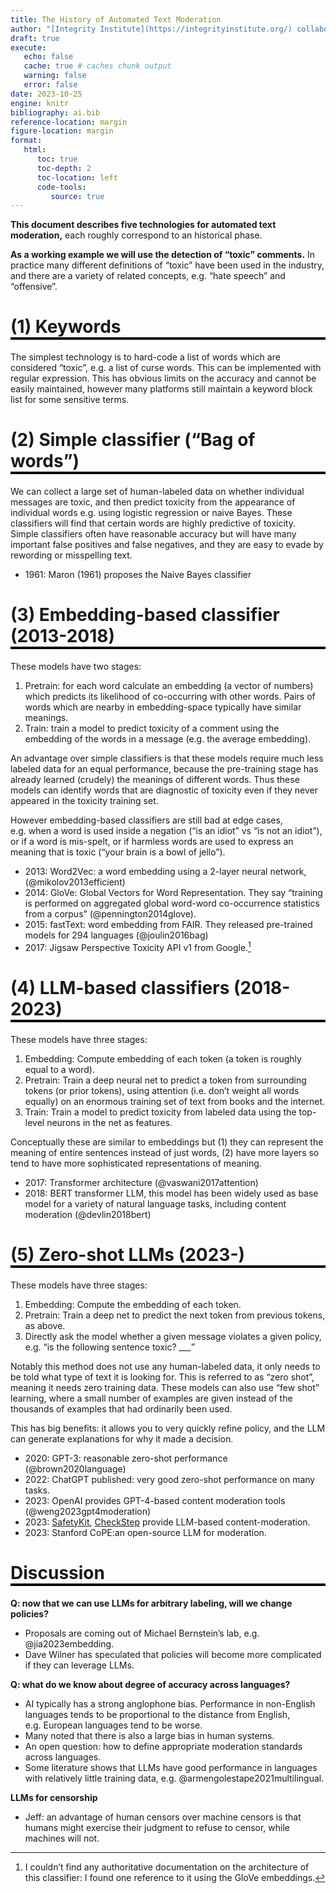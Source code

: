 ```yaml
---
title: The History of Automated Text Moderation
author: "[Integrity Institute](https://integrityinstitute.org/) collaborators: [Alex Rosenblatt](https://www.linkedin.com/in/alexrosenblatt/), [Jeff Allen](https://www.linkedin.com/in/jeff-allen-scientist/), [Ejona Varangu](https://www.linkedin.com/in/ejona-varangu/), [Dave Sullivan](https://www.linkedin.com/in/davesullivan41/), Tom Cunningham"
draft: true
execute:
   echo: false
   cache: true # caches chunk output
   warning: false
   error: false
date: 2023-10-25
engine: knitr
bibliography: ai.bib
reference-location: margin
figure-location: margin
format:
   html:
      toc: true
      toc-depth: 2
      toc-location: left
      code-tools:
         source: true
---
```

<style>
    h1 {  border-bottom: 4px solid black;  }
    h2 {  border-bottom: 1px solid #ccc;}
</style>

**This document describes five technologies for automated text moderation,** each roughly correspond to an historical phase. 

**As a working example we will use the detection of “toxic” comments.** In practice many different definitions of “toxic” have been used in the industry, and there are a variety of related concepts, e.g. “hate speech” and “offensive”.

#     (1) Keywords

The simplest technology is to hard-code a list of words which are considered “toxic”, e.g. a list of curse words. This can be implemented with regular expression. This has obvious limits on the accuracy and cannot be easily maintained, however many platforms still maintain a keyword block list for some sensitive terms.

#     (2) Simple classifier (“Bag of words”)

We can collect a large set of human-labeled data on whether individual messages are toxic, and then predict toxicity from the appearance of individual words e.g. using logistic regression or naive Bayes. These classifiers will find that certain words are highly predictive of toxicity. Simple classifiers often have reasonable accuracy but will have many important false positives and false negatives, and they are easy to evade by rewording or misspelling text.

- 1961: Maron (1961) proposes the Naive Bayes classifier

#     (3) Embedding-based classifier (2013-2018)

These models have two stages:

1. Pretrain: for each word calculate an embedding (a vector of numbers) which predicts its likelihood of co-occurring with other words. Pairs of words which are nearby in embedding-space typically have similar meanings.
2. Train: train a model to predict toxicity of a comment using the embedding of the words in a message (e.g. the average embedding).

An advantage over simple classifiers is that these models require much less labeled data for an equal performance, because the pre-training stage has already learned (crudely) the meanings of different words. Thus these models can identify words that are diagnostic of toxicity even if they never appeared in the toxicity training set.

However embedding-based classifiers are still bad at edge cases, e.g. when a word is used inside a negation (“is an idiot” vs “is not an idiot”), or if a word is mis-spelt, or if harmless words are used to express an meaning that is toxic (“your brain is a bowl of jello”).

- 2013: Word2Vec: a word embedding using a 2-layer neural network, (@mikolov2013efficient)
- 2014: GloVe: Global Vectors for Word Representation. They say "training is performed on aggregated global word-word co-occurrence statistics from a corpus"  (@pennington2014glove).
- 2015: fastText: word embedding from FAIR. They released pre-trained models for 294 languages (@joulin2016bag)
- 2017: Jigsaw Perspective Toxicity API v1 from Google.^[I couldn't find any authoritative documentation on the architecture of this classifier: I found one reference to it using the GloVe embeddings.]

#     (4) LLM-based classifiers (2018-2023)

These models have three stages:

1. Embedding: Compute embedding of each token (a token is roughly equal to a word).
2. Pretrain: Train a deep neural net to predict a token from surrounding tokens (or prior tokens), using attention (i.e. don’t weight all words equally) on an enormous training set of text from books and the internet.
3. Train: Train a model to predict toxicity from labeled data using the top-level neurons in the net as features.

Conceptually these are similar to embeddings but (1) they can represent the meaning of entire sentences instead of just words, (2) have more layers so tend to have more sophisticated representations of meaning.

- 2017: Transformer architecture (@vaswani2017attention)
- 2018: BERT transformer LLM, this model has been widely used as base model for a variety of natural language tasks, including content moderation (@devlin2018bert)

#     (5) Zero-shot LLMs (2023-)

These models have three stages:

1. Embedding: Compute the embedding of each token.
2. Pretrain: Train a deep net to predict the next token from previous tokens, as above.
3. Directly ask the model whether a given message violates a given policy, e.g. “is the following sentence toxic? ___”

Notably this method does not use any human-labeled data, it only needs to be told what type of text it is looking for. This is referred to as “zero shot”, meaning it needs zero training data. These models can also use “few shot” learning, where a small number of examples are given instead of the thousands of examples that had ordinarily been used.

This has big benefits: it allows you to very quickly refine policy, and the LLM can generate explanations for why it made a decision.

- 2020: GPT-3: reasonable zero-shot performance (@brown2020language)
- 2022: ChatGPT published: very good zero-shot performance on many tasks.
- 2023: OpenAI provides GPT-4-based content moderation tools (@weng2023gpt4moderation)
- 2023: [SafetyKit](https://www.safetykit.com), [CheckStep](https://www.checkstep.com/blog/) provide LLM-based content-moderation.
- 2023: Stanford CoPE:an open-source LLM for moderation.


#     Discussion

**Q: now that we can use LLMs for arbitrary labeling, will we change policies?**

- Proposals are coming out of Michael Bernstein’s lab, e.g. @jia2023embedding.
- Dave Wilner has speculated that policies will become more complicated if they can leverage LLMs.

**Q: what do we know about degree of accuracy across languages?**

- AI typically has a strong anglophone bias. Performance in non-English languages tends to be proportional to the distance from English, e.g. European languages tend to be worse.
- Many noted that there is also a large bias in human systems.
- An open question: how to define appropriate moderation standards across languages.
- Some literature shows that LLMs have good performance in languages with relatively little training data, e.g. @armengolestape2021multilingual.
<!-- Papers from Jigsaw/Perspective with multilingual classifiers -->

**LLMs for censorship**

- Jeff: an advantage of human censors over machine censors is that humans might exercise their judgment to refuse to censor, while machines will not.

<!-- #     Recommended Further Reading

Anirban Sen (2020) "Text Classification — From Bag-of-Words to BERT" a bigger comparison of models in predicting toxicity: bag-of-words, word2vec, fasttext, CNN, LSTM, BERT. -->

